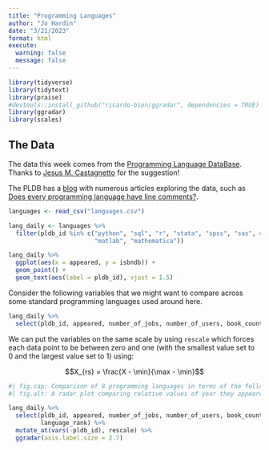 ```yaml
---
title: "Programming Languages"
author: "Jo Hardin"
date: "3/21/2023"
format: html
execute:
  warning: false
  message: false
---
```


```r
library(tidyverse)
library(tidytext)
library(praise)
#devtools::install_github("ricardo-bion/ggradar", dependencies = TRUE)
library(ggradar)
library(scales)
```

## The Data

The data this week comes from the [Programming Language DataBase](https://pldb.com/index.html). Thanks to [Jesus M. Castagnetto](https://github.com/rfordatascience/tidytuesday/issues/530) for the suggestion!

The PLDB has a [blog](https://pldb.com/posts/index.html) with numerous articles exploring the data, such as [Does every programming language have line comments?](https://pldb.com/posts/does-every-programming-language-support-line-comments.html).


```r
languages <- read_csv("languages.csv")

lang_daily <- languages %>%
  filter(pldb_id %in% c("python", "sql", "r", "stata", "spss", "sas", #"latex", "markdown",
                        "matlab", "mathematica"))
```



```r
lang_daily %>%
  ggplot(aes(x = appeared, y = isbndb)) + 
  geom_point() + 
  geom_text(aes(label = pldb_id), vjust = 1.5)
```
Consider the following variables that we might want to compare across some standard programming languages used around here. 

```r
lang_daily %>%
  select(pldb_id, appeared, number_of_jobs, number_of_users, book_count, language_rank)
```

We can put the variables on the same scale by using `rescale` which forces each data point to be between zero and one (with the smallest value set to 0 and the largest value set to 1) using:

$$X_{rs} = \frac{X - \min}{\max - \min}$$

```r
#| fig.cap: Comparison of 8 programming languages in terms of the following rescaled variables - the year they appeared, their ranking as a programming language, number of books, number of users, and number of jobs
#| fig.alt: A radar plot comparing relative values of year they appeared, their ranking as a programming language, number of books, number of users, and number of jobs for the following programming languages - Mathematica, Matlab, Python, R, SAS, SPSS, SQL, and Stata

lang_daily %>%
  select(pldb_id, appeared, number_of_jobs, number_of_users, book_count, 
         language_rank) %>%
  mutate_at(vars(-pldb_id), rescale) %>%
  ggradar(axis.label.size = 2.7)
```

